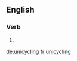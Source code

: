 ==English==

===Verb===
{{head|en}}

# {{present participle of|unicycle|lang=en}}

[[de:unicycling]]
[[fr:unicycling]]